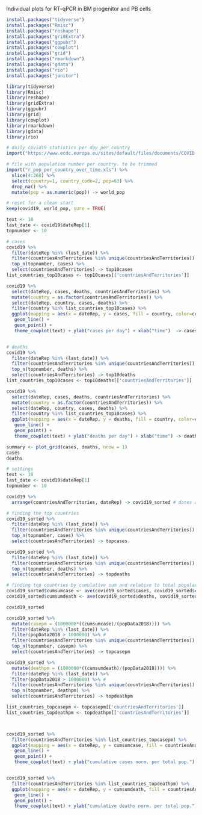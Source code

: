 
Individual plots for RT-qPCR in BM progenitor and PB cells

```{r packages download, warning=FALSE}
install.packages("tidyverse")
install.packages("Rmisc")
install.packages("reshape")
install.packages("gridExtra")
install.packages("ggpubr")
install.packages("cowplot")
install.packages("grid")
install.packages("rmarkdown")
install.packages("gdata")
install.packages("rio")
install.packages("janitor")
```

```{r packages start, warning=FALSE}
library(tidyverse)
library(Rmisc)
library(reshape)
library(gridExtra)
library(ggpubr)
library(grid)
library(cowplot)
library(rmarkdown)
library(gdata)
library(rio)
```


```{r import and reset button}
# daily covid19 statistics per day per country
import("https://www.ecdc.europa.eu/sites/default/files/documents/COVID-19-geographic-disbtribution-worldwide.xlsx") -> covid19

# file with population number per country. to be trimmed
import("r_pop_per_country_over_time.xls") %>%
  slice(4:268) %>%
  select(country=1, country_code=2, pop=63) %>%
  drop_na() %>%
  mutate(pop = as.numeric(pop)) -> world_pop

# reset for a clean start
keep(covid19, world_pop, sure = TRUE)
```


```{r daily covid19 cases per country, top_X displayed}
text <- 10
last_date <- covid19$dateRep[1]
topnumber <- 10

# cases
covid19 %>%
  filter(dateRep %in% (last_date)) %>%
  filter(countriesAndTerritories %in% unique(countriesAndTerritories)) %>%
  top_n(topnumber, cases) %>%
  select(countriesAndTerritories) -> top10cases
list_countries_top10cases <- top10cases[['countriesAndTerritories']]

covid19 %>%
  select(dateRep, cases, deaths, countriesAndTerritories) %>%
  mutate(country = as.factor(countriesAndTerritories)) %>%
  select(dateRep, country, cases, deaths) %>%
  filter(country %in% list_countries_top10cases) %>%
  ggplot(mapping = aes(x = dateRep, y = cases, fill = country, color=country)) +
   geom_line() +
   geom_point() +
   theme_cowplot(text) + ylab("cases per day") + xlab("time")  -> cases


# deaths
covid19 %>%
  filter(dateRep %in% (last_date)) %>%
  filter(countriesAndTerritories %in% unique(countriesAndTerritories)) %>%
  top_n(topnumber, deaths) %>%
  select(countriesAndTerritories) -> top10deaths
list_countries_top10cases <- top10deaths[['countriesAndTerritories']]

covid19 %>%
  select(dateRep, cases, deaths, countriesAndTerritories) %>%
  mutate(country = as.factor(countriesAndTerritories)) %>%
  select(dateRep, country, cases, deaths) %>%
  filter(country %in% list_countries_top10cases) %>%
  ggplot(mapping = aes(x = dateRep, y = deaths, fill = country, color=country)) +
   geom_line() +
   geom_point() +
   theme_cowplot(text) + ylab("deaths per day") + xlab("time") -> deaths

summary <- plot_grid(cases, deaths, nrow = 1)
cases
deaths
```


```{r XXX}

# settings
text <- 10
last_date <- covid19$dateRep[1]
topnumber <- 10

covid19 %>%
  arrange(countriesAndTerritories, dateRep) -> covid19_sorted # dates are reorder and ready for cumsum

# finding the top countries
covid19_sorted %>%
  filter(dateRep %in% (last_date)) %>%
  filter(countriesAndTerritories %in% unique(countriesAndTerritories)) %>%
  top_n(topnumber, cases) %>%
  select(countriesAndTerritories) -> topcases

covid19_sorted %>%
  filter(dateRep %in% (last_date)) %>%
  filter(countriesAndTerritories %in% unique(countriesAndTerritories)) %>%
  top_n(topnumber, deaths) %>%
  select(countriesAndTerritories) -> topdeaths

# finding top countries by cumulative sum and relative to total population
covid19_sorted$cumsumcase <- ave(covid19_sorted$cases, covid19_sorted$countriesAndTerritories, FUN=cumsum)
covid19_sorted$cumsumdeath <- ave(covid19_sorted$deaths, covid19_sorted$countriesAndTerritories, FUN=cumsum)

covid19_sorted

covid19_sorted %>%
  mutate(casepm = (1000000*((cumsumcase)/(popData2018)))) %>%
  filter(dateRep %in% (last_date)) %>%
  filter(popData2018 > 1000000) %>% #
  filter(countriesAndTerritories %in% unique(countriesAndTerritories)) %>%
  top_n(topnumber, casepm) %>%
  select(countriesAndTerritories) -> topcasepm

covid19_sorted %>%
  mutate(deathpm = (1000000*((cumsumdeath)/(popData2018)))) %>%
  filter(dateRep %in% (last_date)) %>%
  filter(popData2018 > 1000000) %>% #
  filter(countriesAndTerritories %in% unique(countriesAndTerritories)) %>%
  top_n(topnumber, deathpm) %>%
  select(countriesAndTerritories) -> topdeathpm

list_countries_topcasepm <- topcasepm[['countriesAndTerritories']]
list_countries_topdeathpm <- topdeathpm[['countriesAndTerritories']]



covid19_sorted %>%
  filter(countriesAndTerritories %in% list_countries_topcasepm) %>%
  ggplot(mapping = aes(x = dateRep, y = cumsumcase, fill = countriesAndTerritories, color=countriesAndTerritories)) +
   geom_line() +
   geom_point() +
   theme_cowplot(text) + ylab("cumulative cases norm. per total pop.") + xlab("time")


covid19_sorted %>%
  filter(countriesAndTerritories %in% list_countries_topdeathpm) %>%
  ggplot(mapping = aes(x = dateRep, y = cumsumdeath, fill = countriesAndTerritories, color=countriesAndTerritories)) +
   geom_line() +
   geom_point() +
   theme_cowplot(text) + ylab("cumulative deaths norm. per total pop.") + xlab("time")

```
